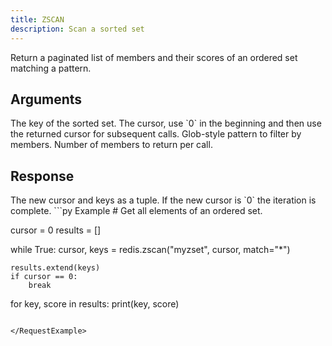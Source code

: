 ```yaml
---
title: ZSCAN
description: Scan a sorted set
---
```


Return a paginated list of members and their scores of an ordered set matching a pattern.

## Arguments

<ParamField body="key" type="str" required>
  The key of the sorted set.
</ParamField>

<ParamField body="cursor" type="int" required>
  The cursor, use `0` in the beginning and then use the returned cursor for subsequent calls.
</ParamField>

<ParamField body="match" type="str">
  Glob-style pattern to filter by members.
</ParamField>

<ParamField body="count" type="int">
  Number of members to return per call.
</ParamField>

## Response

<ResponseField type="Tuple[int, List[str]]" required>
  The new cursor and keys as a tuple.
  If the new cursor is `0` the iteration is complete.
</ResponseField>

<RequestExample>
```py Example
# Get all elements of an ordered set.

cursor = 0
results = []

while True:
    cursor, keys = redis.zscan("myzset", cursor, match="*")

    results.extend(keys)
    if cursor == 0:
        break

for key, score in results:
    print(key, score)
```

</RequestExample>
